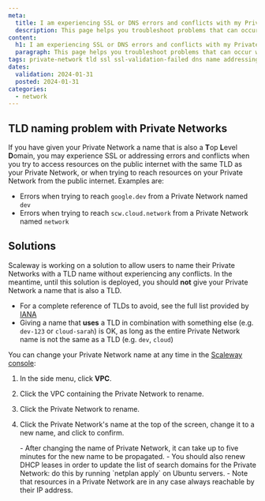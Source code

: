 ```yaml
---
meta:
  title: I am experiencing SSL or DNS errors and conflicts with my Private Network
  description: This page helps you troubleshoot problems that can occur when you have given your Private Network a name that is also a TLD, which can cause errors and conflicts with SSL, DNS and addressing.
content:
  h1: I am experiencing SSL or DNS errors and conflicts with my Private Network
  paragraph: This page helps you troubleshoot problems that can occur when you have given your Private Network a name that is also a TLD, which can cause errors and conflicts with SSL, DNS and addressing.
tags: private-network tld ssl ssl-validation-failed dns name addressing
dates:
  validation: 2024-01-31
  posted: 2024-01-31
categories:
  - network
---
```


## TLD naming problem with Private Networks

If you have given your Private Network a name that is also a **T**op **L**evel **D**omain, you may experience SSL or addressing errors and conflicts when you try to access resources on the public internet with the same TLD as your Private Network, or when trying to reach resources on your Private Network from the public internet. Examples are:

- Errors when trying to reach  `google.dev` from a Private Network named `dev`
- Errors when trying to reach `scw.cloud.network` from a Private Network named `network`

## Solutions

Scaleway is working on a solution to allow users to name their Private Networks with a TLD name without experiencing any conflicts. In the meantime, until this solution is deployed, you should **not** give your Private Network a name that is also a TLD. 

- For a complete reference of TLDs to avoid, see the full list provided by [IANA](https://data.iana.org/TLD/tlds-alpha-by-domain.txt)
- Giving a name that **uses** a TLD in combination with something else (e.g. `dev-123` or `cloud-sarah`) is OK, as long as the entire Private Network name is not the same as a TLD (e.g. `dev`, `cloud`)

You can change your Private Network name at any time in the [Scaleway console](https://console.scaleway.com/):

1. In the side menu, click **VPC**.
2. Click the VPC containing the Private Network to rename.
3. Click the Private Network to rename.
4. Click the Private Network's name at the top of the screen, change it to a new name, and click <Icon name="validate" /> to confirm.

    <Message type="important">
    - After changing the name of Private Network, it can take up to five minutes for the new name to be propagated. 
    - You should also renew DHCP leases in order to update the list of search domains for the Private Network: do this by running `netplan apply` on Ubuntu servers.
    - Note that resources in a Private Network are in any case always reachable by their IP address.
    </Message>


